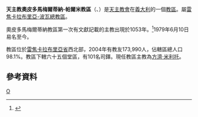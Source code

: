 {{Infobox diocese
|name = 奧皮多馬梅爾蒂納-帕爾米
|jurisdiction = 教區
|latin = Dioecesis Oppidensis-Palmarum
|local = 
|border = catholic
|image = Cattedrale di Oppido Mamertina.jpg
|image_size = 
|image_alt = 
|caption = 聖母升天主教座堂
|location = [[義大利|義大利]]
|rite = [[羅馬禮|羅馬禮]]
|territory = [[雷焦卡拉布里亞省|雷焦卡拉布里亞省]]西北部
|population =132,511
|patron =  
|province = 雷焦卡拉布里亞-波瓦
|established = 不晚於1053年
|cathedral = [[聖母升天主教座堂_(奧皮多馬梅爾蒂納)|聖母升天主教座堂]]
|co-cathedral = 聖尼各老副主教座堂
|leadership = 主教 
|website =[http://www.webdiocesi.chiesacattolica.it/cci_new/vis_diocesi.jsp?idDiocesi=134 官方網頁]
|pope =  
|patriarch= 
|metropolitan =
|ordinary = 方濟·米利托 
|coadjutor archbishop = 
|coadjutor bishop = 
|auxiliary = 
|emeritus = }}

'''天主教奧皮多馬梅爾蒂納-帕爾米教區'''（{{lang-la|Dioecesis Oppidensis-Palmarum}}、{{lang-it|Diocesi di Oppido Mamertina-Palmi}}）是[[天主教會|天主教會]]在[[義大利|義大利]]的一個[[教區|教區]]。屬[[天主教雷焦卡拉布里亞-波瓦總教區|雷焦卡拉布里亞-波瓦總教區]]。

奧皮多馬梅爾蒂納教區第一次有文獻記載的主教出現於1053年。<ref>{{Cite web |url=http://www.fil.unical.it/artTeti/IL%20QUOTIDIANO%2026.02.12.pdf |title=Rocco Liberti, ''Tra il Rosso e il Riganati''. |access-date=2014-07-09 |archive-date=2015-02-11 |archive-url=https://web.archive.org/web/20150211162408/http://www.fil.unical.it/artTeti/IL%20QUOTIDIANO%2026.02.12.pdf |dead-url=no }}</ref>1979年6月10日易名至今。

教區位於[[雷焦卡拉布里亞省|雷焦卡拉布里亞省]]西北部，2004年有教友173,990人，佔轄區總人口98.1%。教區下轄六十五個堂區，有101名司鐸。現任教區主教為[[方濟·米利托|方濟·米利托]]。

==參考資料==
{{reflist}}

[[Category:義大利天主教教區|O]]
{{意大利天主教教區}}